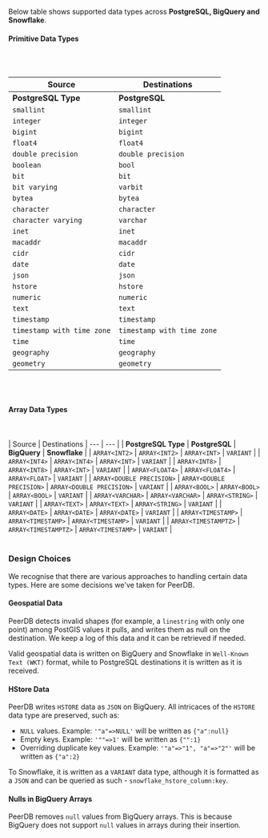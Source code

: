 
Below table shows supported data types across **PostgreSQL, BigQuery and Snowflake**.

#### Primitive Data Types

<br></br>

| Source | Destinations
| --- | --- |
| <b>PostgreSQL Type</b> | <b>PostgreSQL</b> | <b>BigQuery</b> | <b>Snowflake</b> |
| `smallint` | `smallint` | `INTEGER` | `INTEGER` |
| `integer` | `integer` | `INTEGER` | `INTEGER` |
| `bigint` | `bigint` | `INTEGER` | `INTEGER` |
| `float4` | `float4` | `FLOAT` | `FLOAT` |
| `double precision` | `double precision` | `FLOAT` | `FLOAT` |
| `boolean` | `bool` | `BOOLEAN` | `BOOLEAN` |
| `bit` | `bit` | `BYTES` | `BINARY` |
| `bit varying` | `varbit` | `BYTES` | `BINARY` |
| `bytea` | `bytea` | `BYTES` | `BINARY` |
| `character` | `character` | `STRING` | `STRING` |
| `character varying` | `varchar` | `STRING` | `STRING` |
| `inet` | `inet` | `STRING` | `STRING` |
| `macaddr` | `macaddr` | `STRING` | `STRING` |
| `cidr` | `cidr` | `STRING` | `STRING` |
| `date` | `date` | `DATE` | `DATE` |
| `json` | `json` | `STRING` | `VARIANT` |
| `hstore` | `hstore` | `JSON` | `VARIANT` |
| `numeric` | `numeric` | `NUMERIC` | `NUMBER` |
| `text` | `text` | `STRING` | `STRING` |
| `timestamp` | `timestamp` | `TIMESTAMP` | `TIMESTAMP_NTZ` |
| `timestamp with time zone` | `timestamp with time zone` | `TIMESTAMP` | `TIMESTAMP_TZ` |
| `time` | `time` | `TIME` | `TIME` |
| `geography` | `geography` | `GEOGRAPHY` | `GEOGRAPHY` |
| `geometry` | `geometry` | `GEOGRAPHY` | `GEOMETRY` |

<br></br>
#### Array Data Types
<br></br>
| Source | Destinations
| --- | --- |
| <b>PostgreSQL Type</b> | <b>PostgreSQL</b> | <b>BigQuery</b> | <b>Snowflake</b> |
| `ARRAY<INT2>` | `ARRAY<INT2>` | `ARRAY<INT>` | `VARIANT` |
| `ARRAY<INT4>` | `ARRAY<INT4>` | `ARRAY<INT>` | `VARIANT` |
| `ARRAY<INT8>` | `ARRAY<INT8>` | `ARRAY<INT>` | `VARIANT` |
| `ARRAY<FLOAT4>` | `ARRAY<FLOAT4>` | `ARRAY<FLOAT>` | `VARIANT` |
| `ARRAY<DOUBLE PRECISION>` | `ARRAY<DOUBLE PRECISION>` | `ARRAY<DOUBLE PRECISION>` | `VARIANT` |
| `ARRAY<BOOL>` | `ARRAY<BOOL>` | `ARRAY<BOOL>` | `VARIANT` |
| `ARRAY<VARCHAR>` | `ARRAY<VARCHAR>` | `ARRAY<STRING>` | `VARIANT` |
| `ARRAY<TEXT>` | `ARRAY<TEXT>` | `ARRAY<STRING>` | `VARIANT` |
| `ARRAY<DATE>` | `ARRAY<DATE>` | `ARRAY<DATE>` | `VARIANT` |
| `ARRAY<TIMESTAMP>` | `ARRAY<TIMESTAMP>` | `ARRAY<TIMESTAMP>` | `VARIANT` |
| `ARRAY<TIMESTAMPTZ>` | `ARRAY<TIMESTAMPTZ>` | `ARRAY<TIMESTAMP>` | `VARIANT` |
<br></br>

### Design Choices
We recognise that there are various approaches to handling certain data types. Here are some decisions we've taken for PeerDB.

#### Geospatial Data
PeerDB detects invalid shapes (for example, a `linestring` with only one point) among PostGIS values it pulls, and writes them as null on the destination.
We keep a log of this data and it can be retrieved if needed.

Valid geospatial data is written on BigQuery and Snowflake in `Well-Known Text (WKT)` format,
while to PostgreSQL destinations it is written as it is received.

#### HStore Data
PeerDB writes `HSTORE` data as `JSON` on BigQuery. All intricaces of the `HSTORE` data type are preserved, such as:
- `NULL` values. Example: `'"a"=>NULL'` will be written as `{"a":null}`
- Empty keys. Example: `'""=>1'` will be written as `{"":1}`
- Overriding duplicate key values. Example: `'"a"=>"1", "a"=>"2"'` will be written as `{"a":2}`

To Snowflake, it is written as a `VARIANT` data type, although it is
formatted as a `JSON` and can be queried as such - `snowflake_hstore_column:key`.

#### Nulls in BigQuery Arrays
PeerDB removes `null` values from BigQuery arrays. This is because BigQuery does not support `null` values in arrays during their insertion.